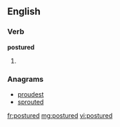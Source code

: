 ==English==

===Verb===
'''postured'''

# {{past of|posture}}

===Anagrams===
* [[proudest#English|proudest]]
* [[sprouted#English|sprouted]]

[[fr:postured]]
[[mg:postured]]
[[vi:postured]]